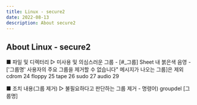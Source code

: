 ```yaml
---
title: Linux - secure2 
date: 2022-08-13
description: About secure2
---
```


## About Linux - secure2
■ 파일 및 디렉터리
  ▷ 미사용 및 의심스러운 그룹
    -  [#_그룹] Sheet 내 붉은색 음영
    - ['그룹명' 사용자의 주요 그룹을 제거할 수 없습니다" 메시지가 나오는 그룹]은 제외
    cdrom 24
    floppy 25
    tape 26
    sudo 27
    audio 29

■ 조치 내용(그룹 제거)
  ▷ 불필요하다고 판단하는 그룹 제거
    - 명령어) groupdel [그룹명]
